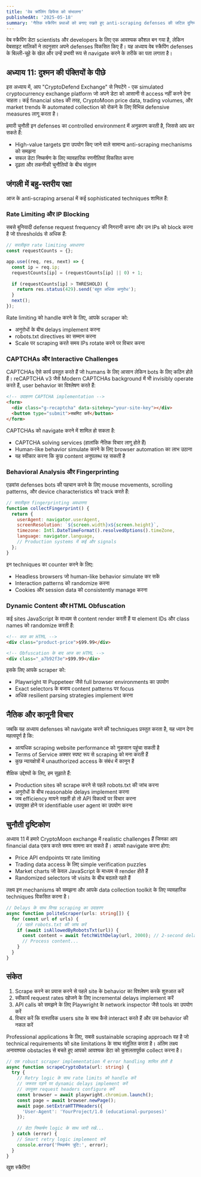```yaml
---
title: 'वेब क्रॉलिंग डिफेंस को संभालना'
publishedAt: '2025-05-18'
summary: 'नैतिक स्क्रैपिंग प्रथाओं को बनाए रखते हुए anti-scraping defenses की जटिल दुनिया को navigate करना सीखें'
---
```


वेब स्क्रैपिंग डेटा scientists और developers के लिए एक आवश्यक कौशल बन गया है, लेकिन वेबसाइट मालिकों ने तदनुसार अपने defenses विकसित किए हैं। यह अध्याय वेब स्क्रैपिंग defenses के बिल्ली-चूहे के खेल और उन्हें प्रभावी रूप से navigate करने के तरीके का पता लगाता है।

## अध्याय 11: दुश्मन की पंक्तियों के पीछे

इस अध्याय में, आप "CryptoDefend Exchange" से निपटेंगे - एक simulated cryptocurrency exchange platform जो अपने डेटा को आसानी से access नहीं करने देना चाहता। कई financial sites की तरह, CryptoMoon price data, trading volumes, और market trends के automated collection को रोकने के लिए विभिन्न defensive measures लागू करता है।

हमारी चुनौती इन defenses का controlled environment में अनुकरण करती है, जिससे आप कर सकते हैं:

- High-value targets द्वारा उपयोग किए जाने वाले सामान्य anti-scraping mechanisms को समझना
- सफल डेटा निष्कर्षण के लिए व्यावहारिक रणनीतियां विकसित करना
- दृढ़ता और तकनीकी चुनौतियों के बीच संतुलन

## जंगली में बहु-स्तरीय रक्षा

आज के anti-scraping arsenal में कई sophisticated techniques शामिल हैं:

### Rate Limiting और IP Blocking

सबसे बुनियादी defense request frequency की निगरानी करना और उन IPs को block करना है जो thresholds से अधिक हैं:

```javascript
// सरलीकृत rate limiting अवधारणा
const requestCounts = {};

app.use((req, res, next) => {
  const ip = req.ip;
  requestCounts[ip] = (requestCounts[ip] || 0) + 1;
  
  if (requestCounts[ip] > THRESHOLD) {
    return res.status(429).send('बहुत अधिक अनुरोध');
  }
  next();
});
```

Rate limiting को handle करने के लिए, आपके scraper को:

- अनुरोधों के बीच delays implement करना
- robots.txt directives का सम्मान करना
- Scale पर scraping करते समय IPs rotate करने पर विचार करना

### CAPTCHAs और Interactive Challenges

CAPTCHAs ऐसे कार्य प्रस्तुत करते हैं जो humans के लिए आसान लेकिन bots के लिए कठिन होते हैं। reCAPTCHA v3 जैसे Modern CAPTCHAs background में भी invisibly operate करते हैं, user behavior का विश्लेषण करते हैं:

```html
<!-- उदाहरण CAPTCHA implementation -->
<form>
  <div class="g-recaptcha" data-sitekey="your-site-key"></div>
  <button type="submit">सबमिट करें</button>
</form>
```

CAPTCHAs को navigate करने में शामिल हो सकता है:

- CAPTCHA solving services (हालांकि नैतिक विचार लागू होते हैं)
- Human-like behavior simulate करने के लिए browser automation का लाभ उठाना
- यह स्वीकार करना कि कुछ content अनुपलब्ध रह सकती है

### Behavioral Analysis और Fingerprinting

एडवांस defenses bots की पहचान करने के लिए mouse movements, scrolling patterns, और device characteristics को track करते हैं:

```javascript
// सरलीकृत fingerprinting अवधारणा
function collectFingerprint() {
  return {
    userAgent: navigator.userAgent,
    screenResolution: `${screen.width}x${screen.height}`,
    timezone: Intl.DateTimeFormat().resolvedOptions().timeZone,
    language: navigator.language,
    // Production systems में कई और signals
  };
}
```

इन techniques का counter करने के लिए:

- Headless browsers जो human-like behavior simulate कर सकें
- Interaction patterns को randomize करना
- Cookies और session data को consistently manage करना

### Dynamic Content और HTML Obfuscation

कई sites JavaScript के माध्यम से content render करती हैं या element IDs और class names को randomize करती हैं:

```html
<!-- कल का HTML -->
<div class="product-price">$99.99</div>

<!-- Obfuscation के बाद आज का HTML -->
<div class="_a7b92f3e">$99.99</div>
```

इसके लिए आपके scraper को:

- Playwright या Puppeteer जैसे full browser environments का उपयोग
- Exact selectors के बजाय content patterns पर focus
- अधिक resilient parsing strategies implement करना

## नैतिक और कानूनी विचार

जबकि यह अध्याय defenses को navigate करने की techniques प्रस्तुत करता है, यह ध्यान देना महत्वपूर्ण है कि:

- अत्यधिक scraping website performance को नुकसान पहुंचा सकती है
- Terms of Service अक्सर स्पष्ट रूप से scraping को मना करती हैं
- कुछ न्यायक्षेत्रों में unauthorized access के संबंध में कानून हैं

शैक्षिक उद्देश्यों के लिए, हम सुझाते हैं:

- Production sites को scrape करने से पहले robots.txt की जांच करना
- अनुरोधों के बीच reasonable delays implement करना
- जब efficiency मायने रखती हो तो API विकल्पों पर विचार करना
- उपयुक्त होने पर identifiable user agent का उपयोग करना

## चुनौती दृष्टिकोण

अध्याय 11 में हमारे CryptoMoon exchange में realistic challenges हैं जिनका आप financial data एकत्र करते समय सामना कर सकते हैं। आपको navigate करना होगा:

- Price API endpoints पर rate limiting
- Trading data access के लिए simple verification puzzles
- Market charts जो केवल JavaScript के माध्यम से render होते हैं
- Randomized selectors जो visits के बीच बदलते रहते हैं

लक्ष्य इन mechanisms को समझना और आपके data collection toolkit के लिए व्यावहारिक techniques विकसित करना है।

```typescript
// Delays के साथ विनम्र scraping का उदाहरण
async function politeScraper(urls: string[]) {
  for (const url of urls) {
    // पहले robots.txt की जांच करें
    if (await isAllowedByRobotsTxt(url)) {
      const content = await fetchWithDelay(url, 2000); // 2-second delay
      // Process content...
    }
  }
}
```

## संकेत

1. Scrape करने का प्रयास करने से पहले site के behavior का विश्लेषण करके शुरुआत करें
2. स्वीकार्य request rates खोजने के लिए incremental delays implement करें
3. API calls को समझने के लिए Playwright के network inspector जैसे tools का उपयोग करें
4. विचार करें कि वास्तविक users site के साथ कैसे interact करते हैं और उस behavior की नकल करें

Professional applications के लिए, सबसे sustainable scraping approach वह है जो technical requirements को site limitations के साथ संतुलित करता है। अंतिम लक्ष्य अनावश्यक obstacles से बचते हुए आपको आवश्यक डेटा को कुशलतापूर्वक collect करना है।

```typescript
// एक robust scraper implementation में error handling शामिल होती है
async function scrapeCryptoData(url: string) {
  try {
    // Retry logic के साथ rate limits को handle करें
    // जरूरत पड़ने पर dynamic delays implement करें
    // उपयुक्त request headers configure करें
    const browser = await playwright.chromium.launch();
    const page = await browser.newPage();
    await page.setExtraHTTPHeaders({
      'User-Agent': 'YourProject/1.0 (educational-purposes)'
    });
    
    // डेटा निष्कर्षण logic के साथ जारी रखें...
  } catch (error) {
    // Smart retry logic implement करें
    console.error('निष्कर्षण त्रुटि:', error);
  }
}
```

खुश स्क्रैपिंग!